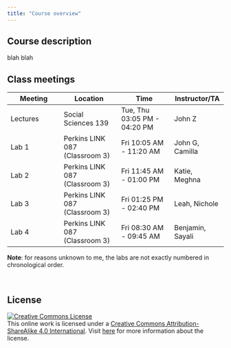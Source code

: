 ```yaml
---
title: "Course overview"
---
```


## Course description

blah blah

## Class meetings

| Meeting  | Location                       | Time                         | Instructor/TA    |
|------------------|-------------------|------------------|------------------|
| Lectures | Social Sciences 139            | Tue, Thu 03:05 PM - 04:20 PM | John Z           |
| Lab 1    | Perkins LINK 087 (Classroom 3) | Fri 10:05 AM - 11:20 AM      | John G, Camilla  |
| Lab 2    | Perkins LINK 087 (Classroom 3) | Fri 11:45 AM - 01:00 PM      | Katie, Meghna    |
| Lab 3    | Perkins LINK 087 (Classroom 3) | Fri 01:25 PM - 02:40 PM      | Leah, Nichole    |
| Lab 4    | Perkins LINK 087 (Classroom 3) | Fri 08:30 AM - 09:45 AM      | Benjamin, Sayali |

**Note**: for reasons unknown to me, the labs are not exactly numbered in chronological order.

<br>

## **License**

[![Creative Commons License](https://licensebuttons.net/l/by-sa/4.0/88x31.png){alt="Creative Commons License"}](https://creativecommons.org/licenses/by-sa/4.0/)\
This online work is licensed under a [Creative Commons Attribution-ShareAlike 4.0 International](https://creativecommons.org/licenses/by-sa/4.0/). Visit [here](https://github.com/dukestatsciintrods/blob/master/LICENSE.md) for more information about the license.
